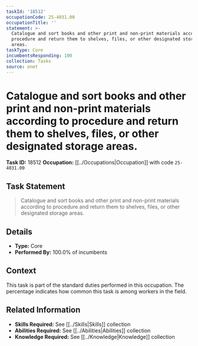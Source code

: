 ```yaml
---
taskId: '18512'
occupationCode: 25-4031.00
occupationTitle: ''
statement: >-
  Catalogue and sort books and other print and non-print materials according to
  procedure and return them to shelves, files, or other designated storage
  areas.
taskType: Core
incumbentsResponding: 100
collection: Tasks
source: onet
---
```

# Catalogue and sort books and other print and non-print materials according to procedure and return them to shelves, files, or other designated storage areas.

**Task ID:** 18512
**Occupation:** [[../Occupations|Occupation]] with code `25-4031.00`

## Task Statement

> Catalogue and sort books and other print and non-print materials according to procedure and return them to shelves, files, or other designated storage areas.

## Details

- **Type:** Core
- **Performed By:** 100.0% of incumbents

## Context

This task is part of the standard duties performed in this occupation. The percentage indicates how common this task is among workers in the field.

## Related Information

- **Skills Required:** See [[../Skills|Skills]] collection
- **Abilities Required:** See [[../Abilities|Abilities]] collection
- **Knowledge Required:** See [[../Knowledge|Knowledge]] collection
